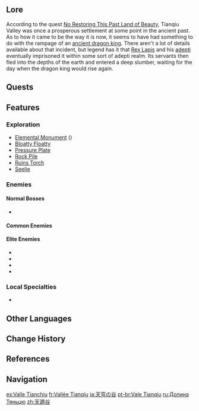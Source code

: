 {{Location Infobox
|image        = <gallery>
Tianqiu Valley.png|In-game
Tianqiu Valley Map.png|Map
</gallery>
|type         = Subarea
|region       = Liyue
|area         = Minlin
}}
{{Location Intro|{{Lang|'''Tianqiu Valley'''|zh=天遒谷|zh_rm=Tiānqiú-gǔ}}|description=<p>There are two [[Teleport Waypoint]]s in this area: one to the east and one to the south. On the western side of the valley are three ruined towers.</p>}}

==Lore==
According to the quest [[No Restoring This Past Land of Beauty]], Tianqiu Valley was once a prosperous settlement at some point in the ancient past. As to how it came to be the way it is now, it seems to have had something to do with the rampage of an [[Azhdaha|ancient dragon king]]. There aren't a lot of details available about that incident, but legend has it that [[Rex Lapis]] and his [[adepti]] eventually imprisoned it within some sort of adepti realm. Its servants then fled into the depths of the earth and entered a deep slumber, waiting for the day when the dragon king would rise again.

==Quests==
{{Quests by Category List|heo=1}}

==Features==
===Exploration===
* [[Elemental Monument]] ({{Geo}})
* [[Bloatty Floatty]]
* [[Pressure Plate]]
* [[Rock Pile]]
* [[Ruins Torch]]
* [[Seelie]]

===Enemies===
====Normal Bosses====
*{{Enemy|Primo Geovishap}}

====Common Enemies====
{{Column|2|
*{{Enemy|Cryo Slime}}
*{{Enemy|Large Cryo Slime}}
*{{Enemy|Large Dendro Slime}}
*{{Enemy|Geo Slime}}
*{{Enemy|Large Geo Slime}}
*{{Enemy|Pyro Slime}}
*{{Enemy|Large Pyro Slime}}
*{{Enemy|Fatui Anemoboxer Vanguard}}
*{{Enemy|Fatui Pyroslinger Bracer}}
*{{Enemy|Fatui Cryogunner Legionnaire}}
*{{Enemy|Hilichurl}}
*{{Enemy|Hilichurl Berserker}}
*{{Enemy|Hilichurl Fighter}}
*{{Enemy|Hilichurl Grenadier}}
*{{Enemy|Electro Hilichurl Shooter}}
*{{Enemy|Pyro Hilichurl Shooter}}
*{{Enemy|Anemo Samachurl}}
*{{Enemy|Hydro Samachurl}}
*{{Enemy|Treasure Hoarders: Crusher}}
*{{Enemy|Treasure Hoarders: Gravedigger}}
*{{Enemy|Treasure Hoarders: Marksman}}
*{{Enemy|Treasure Hoarders: Scout}}
*{{Enemy|Treasure Hoarders: Pyro Potioneer}}
*{{Enemy|Treasure Hoarders: Electro Potioneer}}
*{{Enemy|Cryo Whopperflower}}
}}

====Elite Enemies====
*{{Enemy|Pyro Abyss Mage}}
*{{Enemy|Fatui Electro Cicin Mage}}
*{{Enemy|Geovishap}}
*{{Enemy|Geovishap Hatchling}}

===Local Specialties===
*{{item|Cor Lapis}}

==Other Languages==
{{Other Languages
|en      = Tianqiu Valley
|zhs     = 天遒谷
|zhs_rm  = Tiānqiú-gǔ
|zht     = 天遒谷
|zht_rm  = Tiānqiú-gǔ
|zh_tl   = Celestial Force Valley
|ja      = {{Rubi|天|てん|穹|きゅう}}の{{Rubi|谷|たに}}
|ja_rm   = Tenkyuu no Tani<ref>[[Map]], Label: Tianqiu Valley (Japanese)</ref>
|ja_tl   = Valley of the Heavens
|ko      = {{tt|천주|天遒}} 골짜기
|ko_tl   = Tianqiu Valley{{Sino|ko|part=1}}
|es      = Valle Tianchiu
|es_tl   = Tianqiu Valley
|fr      = Vallée Tianqiu
|fr_tl   = Tianqiu Valley
|ru      = Долина Тяньцю
|ru_tl   = Tianqiu Valley
|th      = Tianqiu Valley
|vi      = {{tt|Thiên Tù Cốc|天遒谷}}
|vi_tl   = Celestial Force Valley{{Sino|vi}}
|de      = Tianqiu-Tal
|de_tl   = Tianqiu Valley
|id      = Tianqiu Valley
|pt      = Vale Tianqiu
|pt_tl   = Tianqiu Valley
|tr      = Tianqiu Vadisi
|tr_tl   = Tianqiu Valley
|it      = Valle di Tianqiu
|it_tl   = Tianqiu Valley
}}

==Change History==
{{Change History|1.0}}

==References==
{{Reflist}}

==Navigation==
{{Area Navbox|Liyue}}

[[es:Valle Tianchiu]]
[[fr:Vallée Tianqiu]]
[[ja:天穹の谷]]
[[pt-br:Vale Tianqiu]]
[[ru:Долина Тяньцю]]
[[zh:天遒谷]]
